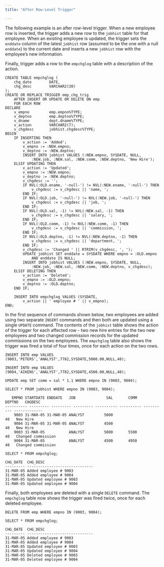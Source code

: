 ```yaml
---
title: "After Row-Level Trigger"

---
```


<div id="after_row_level_trigger" class="registered_link"></div>

The following example is an after row-level trigger. When a new employee row is inserted, the trigger adds a new row to the `jobhist` table for that employee. When an existing employee is updated, the trigger sets the `enddate` column of the latest `jobhist` row (assumed to be the one with a null `enddate`) to the current date and inserts a new `jobhist` row with the employee’s new information.

Finally, trigger adds a row to the `empchglog` table with a description of the action.

```text
CREATE TABLE empchglog (
    chg_date        DATE,
    chg_desc        VARCHAR2(30)
);
CREATE OR REPLACE TRIGGER emp_chg_trig
    AFTER INSERT OR UPDATE OR DELETE ON emp
    FOR EACH ROW
DECLARE
    v_empno         emp.empno%TYPE;
    v_deptno        emp.deptno%TYPE;
    v_dname         dept.dname%TYPE;
    v_action        VARCHAR2(7);
    v_chgdesc       jobhist.chgdesc%TYPE;
BEGIN
    IF INSERTING THEN
        v_action := 'Added';
        v_empno := :NEW.empno;
        v_deptno := :NEW.deptno;
        INSERT INTO jobhist VALUES (:NEW.empno, SYSDATE, NULL,
            :NEW.job, :NEW.sal, :NEW.comm, :NEW.deptno, 'New Hire');
    ELSIF UPDATING THEN
        v_action := 'Updated';
        v_empno := :NEW.empno;
        v_deptno := :NEW.deptno;
        v_chgdesc := '';
        IF NVL(:OLD.ename, '-null-') != NVL(:NEW.ename, '-null-') THEN
            v_chgdesc := v_chgdesc || 'name, ';
        END IF;
        IF NVL(:OLD.job, '-null-') != NVL(:NEW.job, '-null-') THEN
            v_chgdesc := v_chgdesc || 'job, ';
        END IF;
        IF NVL(:OLD.sal, -1) != NVL(:NEW.sal, -1) THEN
            v_chgdesc := v_chgdesc || 'salary, ';
        END IF;
        IF NVL(:OLD.comm, -1) != NVL(:NEW.comm, -1) THEN
            v_chgdesc := v_chgdesc || 'commission, ';
        END IF;
        IF NVL(:OLD.deptno, -1) != NVL(:NEW.deptno, -1) THEN
            v_chgdesc := v_chgdesc || 'department, ';
        END IF;
        v_chgdesc := 'Changed ' || RTRIM(v_chgdesc, ', ');
        UPDATE jobhist SET enddate = SYSDATE WHERE empno = :OLD.empno
            AND enddate IS NULL;
        INSERT INTO jobhist VALUES (:NEW.empno, SYSDATE, NULL,
            :NEW.job, :NEW.sal, :NEW.comm, :NEW.deptno, v_chgdesc);
    ELSIF DELETING THEN
        v_action := 'Deleted';
        v_empno := :OLD.empno;
        v_deptno := :OLD.deptno;
    END IF;

    INSERT INTO empchglog VALUES (SYSDATE,
        v_action || ' employee # ' || v_empno);
END;
```

In the first sequence of commands shown below, two employees are added using two separate `INSERT` commands and then both are updated using a single `UPDATE` command. The contents of the `jobhist` table shows the action of the trigger for each affected row - two new hire entries for the two new employees and two changed commission records for the updated commissions on the two employees. The `empchglog` table also shows the trigger was fired a total of four times, once for each action on the two rows.

```text
INSERT INTO emp VALUES (9003,'PETERS','ANALYST',7782,SYSDATE,5000.00,NULL,40);

INSERT INTO emp VALUES (9004,'AIKENS','ANALYST',7782,SYSDATE,4500.00,NULL,40);

UPDATE emp SET comm = sal * 1.1 WHERE empno IN (9003, 9004);

SELECT * FROM jobhist WHERE empno IN (9003, 9004);

   EMPNO STARTDATE ENDDATE   JOB              SAL       COMM     DEPTNO   CHGDESC
---------- --------- --------- --------- ---------- ---------- ---------- -------------
    9003 31-MAR-05 31-MAR-05 ANALYST         5000                    40   New Hire
    9004 31-MAR-05 31-MAR-05 ANALYST         4500                    40   New Hire
    9003 31-MAR-05           ANALYST         5000       5500         40   Changed commission
    9004 31-MAR-05           ANALYST         4500       4950         40   Changed commission

SELECT * FROM empchglog;

CHG_DATE  CHG_DESC
--------- ------------------------------
31-MAR-05 Added employee # 9003
31-MAR-05 Added employee # 9004
31-MAR-05 Updated employee # 9003
31-MAR-05 Updated employee # 9004
```

Finally, both employees are deleted with a single `DELETE` command. The `empchglog` table now shows the trigger was fired twice, once for each deleted employee.

```text
DELETE FROM emp WHERE empno IN (9003, 9004);

SELECT * FROM empchglog;

CHG_DATE  CHG_DESC
--------- ------------------------------
31-MAR-05 Added employee # 9003
31-MAR-05 Added employee # 9004
31-MAR-05 Updated employee # 9003
31-MAR-05 Updated employee # 9004
31-MAR-05 Deleted employee # 9003
31-MAR-05 Deleted employee # 9004
```
